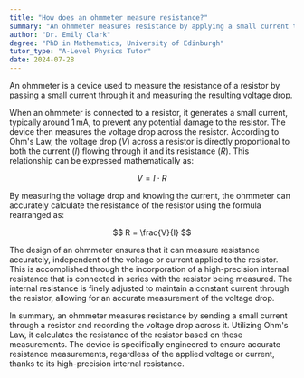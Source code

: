 ```yaml
---
title: "How does an ohmmeter measure resistance?"
summary: "An ohmmeter measures resistance by applying a small current through a resistor and detecting the resulting voltage drop across it."
author: "Dr. Emily Clark"
degree: "PhD in Mathematics, University of Edinburgh"
tutor_type: "A-Level Physics Tutor"
date: 2024-07-28
---
```


An ohmmeter is a device used to measure the resistance of a resistor by passing a small current through it and measuring the resulting voltage drop.

When an ohmmeter is connected to a resistor, it generates a small current, typically around $1 \, \text{mA}$, to prevent any potential damage to the resistor. The device then measures the voltage drop across the resistor. According to Ohm's Law, the voltage drop ($V$) across a resistor is directly proportional to both the current ($I$) flowing through it and its resistance ($R$). This relationship can be expressed mathematically as:

$$
V = I \cdot R
$$

By measuring the voltage drop and knowing the current, the ohmmeter can accurately calculate the resistance of the resistor using the formula rearranged as:

$$
R = \frac{V}{I}
$$

The design of an ohmmeter ensures that it can measure resistance accurately, independent of the voltage or current applied to the resistor. This is accomplished through the incorporation of a high-precision internal resistance that is connected in series with the resistor being measured. The internal resistance is finely adjusted to maintain a constant current through the resistor, allowing for an accurate measurement of the voltage drop.

In summary, an ohmmeter measures resistance by sending a small current through a resistor and recording the voltage drop across it. Utilizing Ohm's Law, it calculates the resistance of the resistor based on these measurements. The device is specifically engineered to ensure accurate resistance measurements, regardless of the applied voltage or current, thanks to its high-precision internal resistance.
    